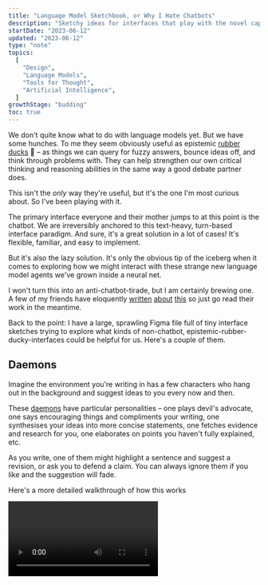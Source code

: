```yaml
---
title: "Language Model Sketchbook, or Why I Hate Chatbots"
description: "Sketchy ideas for interfaces that play with the novel capabilities of language models"
startDate: "2023-06-12"
updated: "2023-06-12"
type: "note"
topics:
  [
    "Design",
    "Language Models",
    "Tools for Thought",
    "Artificial Intelligence",
  ]
growthStage: "budding"
toc: true
---
```



<IntroParagraph>We don't quite know what to do with language models yet. But we have some hunches. To me they seem obviously useful as epistemic [rubber ducks](https://en.wikipedia.org/wiki/Rubber_duck_debugging) <span role="img">🐥</span> – as things we can query for fuzzy answers, bounce ideas off, and think through problems with. They can help strengthen our own critical thinking and reasoning abilities in the same way a good debate partner does.</IntroParagraph>

This isn't the _only_ way they're useful, but it's the one I'm most curious about. So I've been playing with it.

The primary interface everyone and their mother jumps to at this point is the chatbot. We are irreversibly anchored to this text-heavy, turn-based interface paradigm. And sure, it's a great solution in a lot of cases! It's flexible, familiar, and easy to implement.

But it's also the lazy solution. It's only the obvious tip of the iceberg when it comes to exploring how we might interact with these strange new language model agents we've grown inside a neural net.

<BasicImage
  framed
  margin="var(--space-s) auto"
  width="600px"
  src="/images/posts/lm-sketchbook/chatbot-iceberg.jpg"
  alt="An iceberg where chatbots are only the tip"
/>

I won't turn this into an anti-chatbot-tirade, but I am certainly brewing one. A few of my friends have eloquently [written](https://wattenberger.com/thoughts/boo-chatbots) [about](https://www.youtube.com/watch?v=rd-J3hmycQs) [this](https://austinhenley.com/blog/naturallanguageui.html) so just go read their work in the meantime.

Back to the point: I have a large, sprawling Figma file full of tiny interface sketches trying to explore what kinds of non-chatbot, epistemic-rubber-ducky-interfaces could be helpful for us. Here's a couple of them.

## Daemons

Imagine the environment you're writing in has a few characters who hang out in the background and suggest ideas to you every now and then.

These [daemons](https://en.wikipedia.org/wiki/Daimon) have particular personalities – one plays devil's advocate, one says encouraging things and compliments your writing, one synthesises your ideas into more concise statements, one fetches evidence and research for you, one elaborates on points you haven't fully explained, etc.

As you write, one of them might highlight a sentence and suggest a revision, or ask you to defend a claim. You can always ignore them if you like and the suggestion will fade.

Here's a more detailed walkthrough of how this works

<Video src="https://www.youtube.com/embed/oDuVAczLqTk?vq=hd720" />

<Spacer size="small"/>

<BasicImage
  framed
  margin="var(--space-xs) auto"
  width="950px"
  src="/images/posts/lm-sketchbook/daemon_1.jpg"
  alt="Screenshot of the daemons prototype"
/>

<BasicImage
  framed
  margin="var(--space-xs) auto"
  width="950px"
  src="/images/posts/lm-sketchbook/daemon_2.jpg"
  alt="Screenshot of the daemons prototype"
/>

<BasicImage
  framed
  margin="var(--space-xs) auto"
  width="950px"
  src="/images/posts/lm-sketchbook/daemon_3.jpg"
  alt="Screenshot of the daemons prototype"
/>

<BasicImage
  framed
  margin="var(--space-xs) auto"
  width="950px"
  src="/images/posts/lm-sketchbook/daemon_4.jpg"
  alt="Screenshot of the daemons prototype"
/>

<BasicImage
  framed
  margin="var(--space-xs) auto"
  width="950px"
  src="/images/posts/lm-sketchbook/daemon_5.jpg"
  alt="Screenshot of the daemons prototype"
/>

<BasicImage
  framed
  margin="var(--space-xs) auto"
  width="950px"
  src="/images/posts/lm-sketchbook/daemon_6.jpg"
  alt="Screenshot of the daemons prototype"
/>

<Spacer size="small"/>

## Branches

A lot of what we think of as “understanding an issue” often comes down to “What caused this?” and “What are the consequences of this?”. Or put another way, “Why did this happen?” and “What's likely to happen next?”

We usually get to the bottom of these questions through a mix of research and sitting alone trying to think hard about the issue at hand.

It seems plausible language models would be good helpers in this department. They have plenty of latent knowledge and I've found they're quite good at suggesting reasonable cause-and-effect chains. As long as you double-check its suggestions and don't take them as gospel.

This concept is centered around exploring these cause/consequence chains

<Video src="https://www.youtube.com/embed/otxgVcyQNdU?vq=hd720" />

<Spacer size="small"/>

<BasicImage
  framed
  margin="var(--space-xs) auto"
  width="950px"
  src="/images/posts/lm-sketchbook/branches_1.jpg"
  alt="Screenshot of the branches prototype"
/>

<BasicImage
  framed
  margin="var(--space-xs) auto"
  width="950px"
  src="/images/posts/lm-sketchbook/branches_2.jpg"
  alt="Screenshot of the branches prototype"
/>

<BasicImage
  framed
  margin="var(--space-xs) auto"
  width="950px"
  src="/images/posts/lm-sketchbook/branches_3.jpg"
  alt="Screenshot of the branches prototype"
/>

<Spacer size="small"/>

## Epi

While I love interfaces with a tightly-scoped and specific purpose, there's clearly some opportunity for a more general-purpose reasoning assistant with LMs. Specifically for folks doing research and non-fiction writing.

Models can help in a bunch of small ways – rephrasing sentences, offering critiques of ideas, helping to find evidence for claims, generating possible research questions, and pointing out our assumptions.

Epi uses the familiar right-click context menu to make these moves available in a simple writing context.

<Video src="https://www.youtube.com/embed/8XpIPbhgq0M?vq=hd720" />

<Spacer size="small"/>

<BasicImage
  framed
  margin="var(--space-xs) auto"
  width="950px"
  src="/images/posts/lm-sketchbook/epi_1.jpg"
  alt="Screenshot of the epi prototype"
/>

<BasicImage
  framed
  margin="var(--space-xs) auto"
  width="950px"
  src="/images/posts/lm-sketchbook/epi_2.jpg"
  alt="Screenshot of the epi prototype"
/>

<BasicImage
  framed
  margin="var(--space-xs) auto"
  width="950px"
  src="/images/posts/lm-sketchbook/epi_3.jpg"
  alt="Screenshot of the epi prototype"
/>

<BasicImage
  framed
  margin="var(--space-xs) auto"
  width="950px"
  src="/images/posts/lm-sketchbook/epi_4.jpg"
  alt="Screenshot of the epi prototype"
/>

<BasicImage
  framed
  margin="var(--space-xs) auto"
  width="950px"
  src="/images/posts/lm-sketchbook/epi_5.jpg"
  alt="Screenshot of the epi prototype"
/>

<BasicImage
  framed
  margin="var(--space-xs) auto"
  width="950px"
  src="/images/posts/lm-sketchbook/epi_6.jpg"
  alt="Screenshot of the epi prototype"
/>

<BasicImage
  framed
  margin="var(--space-xs) auto"
  width="950px"
  src="/images/posts/lm-sketchbook/epi_7.jpg"
  alt="Screenshot of the epi prototype"
/>

---

I'm still building out this collection. More to come.

{/\* Magnet

Embeddings feel like the dark horse in this whole generative AI hype cycle.

Sixer

This is based off Edward de Bono's famous [Six Thinking Hats]() technique. You take a problem you're facing and look at it through a series of lenses. Or in this case, while wearing one of many different hats.

There are – unsurprisingly – six hats:

- White for considering what information you currently know
- Red for emotional hunches, feelings, and intuitions
- Green for creative possibilities and exploring alternatives
- Yellow for optimistic positivity
- Black for pessimism, caution, and considering risks
- Blue for meta-analysis: are you approaching the problem the right way?

Using language models to help fill out some of the answers within a well-defined framework

Invenntion
\*/}
